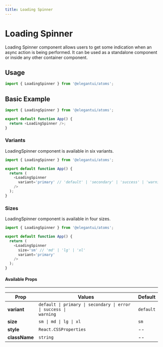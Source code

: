 ```yaml
---
title: Loading Spinner
---
```



# Loading Spinner

Loading Spinner component allows users to get some indication when an async action is being performed. It can be used as a standalone component or inside any other container component.

## Usage

```jsx
import { LoadingSpinner } from '@elegantui/atoms';
```

## Basic Example

<div style={{ marginTop: '1rem' }}>
  <LoadingSpinner />
</div>

```js
import { LoadingSpinner } from '@elegantui/atoms';

export default function App() {
  return <LoadingSpinner />;
}
```

### Variants

LoadingSpinner component is available in six variants.

<div
  style={{
    marginTop: '1rem',
    display: 'flex',
    alignItems: 'center',
    gap: '0.5rem',
    overflowX: 'auto'
  }}
>
  <LoadingSpinner variant='primary' />
  <LoadingSpinner variant='secondary' />
  <LoadingSpinner variant='error' />
  <LoadingSpinner variant='warning' />
  <LoadingSpinner variant='success' />
  <LoadingSpinner />
</div>

```js
import { LoadingSpinner } from '@elegantui/atoms';

export default function App() {
  return (
    <LoadingSpinner
      variant='primary' // 'default' | 'secondary' | 'success' | 'warning' | 'error'
    />
  );
}
```

### Sizes

LoadingSpinner component is available in four sizes.

<div
  style={{
    marginTop: '1rem',
    display: 'flex',
    alignItems: 'center',
    gap: '0.5rem',
    overflowX: 'auto'
  }}
>
  <LoadingSpinner size='sm' variant='primary' />
  <LoadingSpinner size='md' variant='primary' />
  <LoadingSpinner size='lg' variant='primary' />
  <LoadingSpinner size='xl' variant='primary' />
</div>

```js
import { LoadingSpinner } from '@elegantui/atoms';

export default function App() {
  return (
    <LoadingSpinner
      size='sm' // 'md' | 'lg' | 'xl'
      variant='primary'
    />
  );
}
```

#### Available Props

---

| **Prop**      | **Values**                                                                                      | **Default** |
| ------------- | ----------------------------------------------------------------------------------------------- | ----------- |
| **variant**   | <code>default &#124; primary &#124; secondary &#124; error &#124; success &#124; warning</code> | `default`   |
| **size**      | <code>sm &#124; md &#124; lg &#124; xl </code>                                                  | `sm`        |
| **style**     | `React.CSSProperties`                                                                           | --          |
| **className** | `string`                                                                                        | --          |
